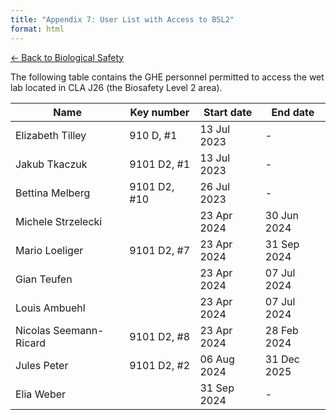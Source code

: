 ```yaml
---
title: "Appendix 7: User List with Access to BSL2"
format: html
---
```


[← Back to Biological Safety](../biological-safety.qmd)


The following table contains the GHE personnel permitted to access the wet lab located in CLA J26 (the Biosafety Level 2 area).

| Name                   | Key number   | Start date  | End date    |
| ---------------------- | ------------ | ----------- | ----------- |
| Elizabeth Tilley       | 910 D, #1    | 13 Jul 2023 | -           |
| Jakub Tkaczuk          | 9101 D2, #1  | 13 Jul 2023 | -           |
| Bettina Melberg        | 9101 D2, #10 | 26 Jul 2023 | -           | 
| Michele Strzelecki     |              | 23 Apr 2024 | 30 Jun 2024 |
| Mario Loeliger         | 9101 D2, #7  | 23 Apr 2024 | 31 Sep 2024 |
| Gian Teufen            |              | 23 Apr 2024 | 07 Jul 2024 |
| Louis Ambuehl          |              | 23 Apr 2024 | 07 Jul 2024 |
| Nicolas Seemann-Ricard | 9101 D2, #8  | 23 Apr 2024 | 28 Feb 2024 |
| Jules Peter            | 9101 D2, #2  | 06 Aug 2024 | 31 Dec 2025 |
| Elia Weber             |              | 31 Sep 2024 | -           |
